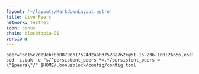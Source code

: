 ```yaml
---
layout: '~/layouts/MarkdownLayout.astro'
title: Live Peers
network: Testnet
icon: bonus
chain: blocktopia-01
version: 
---
```

```
peer="6c15c2de9ebc8b0879cb17524d2aa0375282762e@51.15.236.100:26656,e5e04918240cfe63e20059a8abcbe62f7eb05036@83.99.170.49:26656,128edee71eecac9c9abcd13fcb5407be9e22451c@109.123.253.226:26656,4c8acd7c67e90a068c13542f94d7623232109408@131.153.202.81:50656,6f6d0b31eba359eacd21a51c51461bf7984ba454@95.216.114.212:32656,fadd863afad4803c2329609cbf91abcab203ef2c@46.101.131.222:26656,d7f5483ba2d290a3853b4db5df21579e9c8da69a@154.26.139.253:30656,fd1807b56dd3c176ce05a58c7d4212c183c9751f@34.131.219.120:26656,1225923690d39f2b2ba223d3025d47dced6f4e03@185.188.249.18:13656,d2742ff84e3b229fe119bd6969a03e1714b4eb1c@51.91.219.141:29003,3d2fffdf9d432897b85a509d9755ac01fea09f5e@78.46.61.117:13656,9f422601cf95f523494484755b8af7cad81216aa@104.152.109.242:35656,3d387b56b5507a05448bb60cf665eb716dda59eb@168.138.197.232:18656,68b256e5b15820407462fd9be1dd1f9d49d432ed@94.250.202.24:26656,699a35d618e20315653a1966d72263e7c30d4b55@46.38.232.86:15656,e7dea425e8b22206b41221c089aab53a65c206c6@139.59.255.210:26656,f615205b4fb33516acf3c2f65b4ee4c84d786a57@34.135.124.66:26656,ab49e570c68367de973f88837268c7accbf4f250@209.145.58.64:26656,f0dd223dfe4afd1d03c175aa4eaa0cd7ae9daffa@38.242.230.118:58656,f311aaf825375fb36ed267ee7c987ae3e6b84747@31.220.81.223:26656,d4179bd841ecae8d03a2262a68c6c60acb01cd31@194.163.182.122:26656,d8ed211bda726925da0273ce6d36e902b4ad52fe@65.109.226.199:26656,ff46fc995beebd68e8b552b64f144e8ead3e1fa7@139.59.227.206:26656,308153ed64a40ede1508a34b934138224acb8c19@109.123.251.121:26656,3b565572132f95b73fe97d5cc44eaa167eb68587@139.59.145.51:18656,38df3e243da85a61d56324c3982d2b5c84afc9d5@5.199.143.234:26656,11e594394435d89fa276fc8c30f7cb6aa29c303a@178.128.97.246:26656,270a59ef701bf0072eaf8e3d537d01773e4f2b8f@206.189.207.57:26656,8cdf6d9c4f66a2fde56c230e7d4784c8bc45bab6@216.250.122.133:26656,6100dd1643227478707ff20a08e53a19e9fdb55c@157.245.150.12:26656,b13dc1338c9d7d231c4a1821ae9141d1605d5ece@165.232.126.250:26656,9d1c5c1a154e06a692b8a43fe2a6cb5a606ccff1@143.198.94.152:26656,5618bbc4726ab08350aae4b24892b4519279646b@139.59.255.62:26656,baa4d63df7f3e3f0fa831ff3de89aca91e814a7f@103.253.145.162:26656,bd81cca7b7f4fce6239ee1bb1c763fa4f6b36c30@84.46.246.248:26656,400ab3ff3c3a2c8019567b737739c78f23986317@45.94.58.246:32656,23b4f038544d4fd37a5f883d44cf1488c30875ce@161.35.193.41:26656,3c4f0b727241b99cf69a845ac1ea7f62f4c07819@161.35.19.181:17656,20cd65dd72b625abbbb0d04ae32837328b1b979e@64.225.50.67:26656,0766ed3e54a87d3802d6ec6a9b00a4e16d47207b@137.184.116.168:18656,baf657261ec2776b299f230086edcf4980d3910a@195.201.83.242:19656,95956d48a790fb0a0a16c4c3ed9a0c37cd5a3494@174.138.22.160:26656,52ade4cf379b862ae69d0d306fb368c2f9a859ea@31.220.86.138:26656,82b8b55d3b9c3a5d3d0e3eca8f3c7fb7a9f60103@75.119.143.197:17656,125f3625ef81b94063b772352ed4cbfb166551e2@195.231.76.68:26656"
sed -i.bak -e "s/^persistent_peers *=.*/persistent_peers = \"$peers\"/" $HOME/.bonusblock/config/config.toml
```
